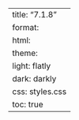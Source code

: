 ---
title: "7.1.8"
format:
    html:
        theme:
            light: flatly
            dark: darkly
        css: styles.css
        toc: true
---